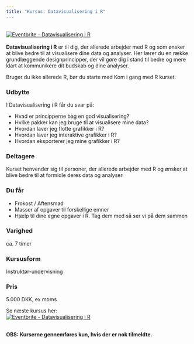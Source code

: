 ```yaml
---
title: "Kursus: Datavisualisering i R"
---
```

<br>
<a href="http://www.eventbrite.com/e/datavisualisering-i-r-tickets-24905183073?ref=ebtn" target="_blank"><img src="https://www.eventbrite.com/custombutton?eid=24905183073" alt="Eventbrite - Datavisualisering i R" /></a>
<br><br>
**Datavisualisering i R** er til dig, der allerede arbejder med R og som ønsker at blive bedre til at visualisere dine data og analyser. Her lærer du en række grundlæggende designprincipper, der vil gøre dig i stand til bedre og mere klart at kommunikere dit budskab og dine analyser.

Bruger du ikke allerede R, bør du starte med Kom i gang med R kurset.

### Udbytte
I Datavisualisering i R får du svar på:

* Hvad er principperne bag en god visualisering?
* Hvilke pakker kan jeg bruge til at visualisere mine data?
* Hvordan laver jeg flotte grafikker i R?
* Hvordan laver jeg interaktive grafikker i R?
* Hvordan eksporterer jeg mine grafikker i R?

### Deltagere
Kurset henvender sig til personer, der  allerede arbejder med R og ønsker at blive bedre til at formidle deres data og analyser.

### Du får
* Frokost / Aftensmad     
* Masser af opgaver til forskellige emner     
* Hjælp til dine egne opgaver i R. Tag dem med så ser vi på dem sammen

### Varighed
ca. 7 timer

### Kursusform
Instruktør-undervisning

### Pris
5.000 DKK, ex moms

Se næste kursus her:
<br>
<a href="http://www.eventbrite.com/e/datavisualisering-i-r-tickets-24905183073?ref=ebtn" target="_blank"><img src="https://www.eventbrite.com/custombutton?eid=24905183073" alt="Eventbrite - Datavisualisering i R" /></a>
<br><br>

**OBS: Kurserne gennemføres kun, hvis der er nok tilmeldte.**
